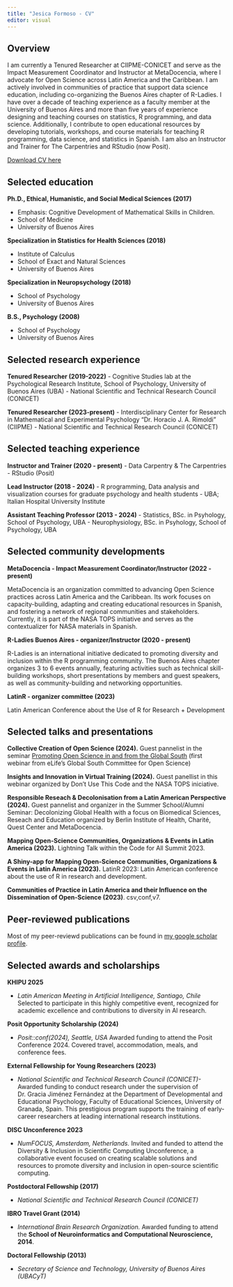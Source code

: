 ```yaml
---
title: "Jesica Formoso - CV"
editor: visual
---
```


## Overview

I am currently a Tenured Researcher at CIIPME-CONICET and serve as the Impact Measurement Coordinator and Instructor at MetaDocencia, where I advocate for Open Science across Latin America and the Caribbean. I am actively involved in communities of practice that support data science education, including co-organizing the Buenos Aires chapter of R-Ladies. I have over a decade of teaching experience as a faculty member at the University of Buenos Aires and more than five years of experience designing and teaching courses on statistics, R programming, and data science. Additionally, I contribute to open educational resources by developing tutorials, workshops, and course materials for teaching R programming, data science, and statistics in Spanish. I am also an Instructor and Trainer for The Carpentries and RStudio (now Posit).

[Download CV here](https://github.com/JFormoso/CV/blob/main/jformoso-cv.pdf)

## Selected education

**Ph.D., Ethical, Humanistic, and Social Medical Sciences (2017)**

-   Emphasis: Cognitive Development of Mathematical Skills in Children.
-   School of Medicine
-   University of Buenos Aires

**Specialization in Statistics for Health Sciences (2018)**

-   Institute of Calculus
-   School of Exact and Natural Sciences
-   University of Buenos Aires

**Specialization in Neuropsychology (2018)**

-   School of Psychology
-   University of Buenos Aires

**B.S., Psychology (2008)**

-   School of Psychology
-   University of Buenos Aires

## Selected research experience

**Tenured Researcher (2019-2022)** - Cognitive Studies lab at the Psychological Research Institute, School of Psychology, University of Buenos Aires (UBA) - National Scientific and Technical Research Council (CONICET)

**Tenured Researcher (2023-present)** - Interdisciplinary Center for Research in Mathematical and Experimental Psychology "Dr. Horacio J. A. Rimoldi" (CIIPME) - National Scientific and Technical Research Council (CONICET)

## Selected teaching experience

**Instructor and Trainer (2020 - present)** - Data Carpentry & The Carpentries - RStudio (Posit)

**Lead Instructor (2018 - 2024)** - R programming, Data analysis and visualization courses for graduate psychology and health students - UBA; Italian Hospital University Institute

**Assistant Teaching Professor (2013 - 2024)** - Statistics, BSc. in Psyhology, School of Psychology, UBA - Neurophysiology, BSc. in Psyhology, School of Psychology, UBA

## Selected community developments

**MetaDocencia - Impact Measurement Coordinator/Instructor (2022 - present)**

MetaDocencia is an organization committed to advancing Open Science practices across Latin America and the Caribbean. Its work focuses on capacity-building, adapting and creating educational resources in Spanish, and fostering a network of regional communities and stakeholders. Currently, it is part of the NASA TOPS initiative and serves as the contextualizer for NASA materials in Spanish.

**R-Ladies Buenos Aires - organizer/Instructor (2020 - present)**

R-Ladies is an international initiative dedicated to promoting diversity and inclusion within the R programming community. The Buenos Aires chapter organizes 3 to 6 events annually, featuring activities such as technical skill-building workshops, short presentations by members and guest speakers, as well as community-building and networking opportunities.

**LatinR - organizer committee (2023)**

Latin American Conference about the Use of R for Research + Development

## Selected talks and presentations

**Collective Creation of Open Science (2024).** Guest pannelist in the seminar [Promoting Open Science in and from the Global South](https://www.youtube.com/watch?v=LAn7cA5okSk) (first webinar from eLife’s Global South Committee for Open Science)

**Insights and Innovation in Virtual Training (2024).** Guest panellist in this webinar organized by Don't Use This Code and the NASA TOPS iniciative.

**Responsible Reseach & Decolonisation from a Latin American Perspective (2024).** Guest pannelist and organizer in the Summer School/Alumni Seminar: Decolonizing Global Health with a focus on Biomedical Sciences, Reseach and Education organized by Berlin Institute of Health, Charité, Quest Center and MetaDocencia.

**Mapping Open-Science Communities, Organizations & Events in Latin America (2023).** Lightning Talk within the Code for All Summit 2023.

**A Shiny-app for Mapping Open-Science Communities, Organizations & Events in Latin America (2023).** LatinR 2023: Latin American conference about the use of R in research and development.

**Communities of Practice in Latin America and their Influence on the Dissemination of Open-Science (2023)**. csv,conf,v7.

## Peer-reviewed publications

Most of my peer-reviewd publications can be found in [my google scholar profile](https://scholar.google.com/citations?hl=en&user=WiZFJHYAAAAJ&view_op=list_works&sortby=pubdate).

## Selected awards and scholarships

**KHIPU 2025**

-   *Latin American Meeting in Artificial Intelligence, Santiago, Chile* Selected to participate in this highly competitive event, recognized for academic excellence and contributions to diversity in AI research.

**Posit Opportunity Scholarship (2024)**

-   *Posit::conf(2024), Seattle, USA* Awarded funding to attend the Posit Conference 2024. Covered travel, accommodation, meals, and conference fees.

**External Fellowship for Young Researchers (2023)**

-   *National Scientific and Technical Research Council (CONICET)-* Awarded funding to conduct research under the supervision of Dr. Gracia Jiménez Fernández at the Department of Developmental and Educational Psychology, Faculty of Educational Sciences, University of Granada, Spain. This prestigious program supports the training of early-career researchers at leading international research institutions.

**DISC Unconference 2023**

-   *NumFOCUS, Amsterdam, Netherlands.* Invited and funded to attend the Diversity & Inclusion in Scientific Computing Unconference, a collaborative event focused on creating scalable solutions and resources to promote diversity and inclusion in open-source scientific computing.

**Postdoctoral Fellowship (2017)**

-   *National Scientific and Technical Research Council (CONICET)*

**IBRO Travel Grant (2014)**

-   *International Brain Research Organization.* Awarded funding to attend the **School of Neuroinformatics and Computational Neuroscience, 2014**.

**Doctoral Fellowship (2013)**

-   *Secretary of Science and Technology, University of Buenos Aires (UBACyT)*
